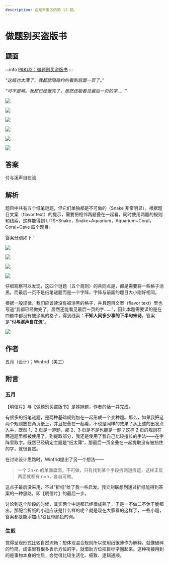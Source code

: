 ```yaml
---
description: 这是芈雨区的第 13 题。
---
```


# 做题别买盗版书

## 题面

:::info
[P&KU2：做题别买盗版书](https://pnku2.pkupuzzle.art/#/game/miyu/prob_13)
:::

_“这纸也太薄了，我都能隐隐约约看到后面一页了。”_

_“可不是嘛。我都已经做完了，居然还能看见最后一页的字……”_

![](./13-zuo-ti-bie-mai-dao-ban-shu.assets/image_1.webp)

![](./13-zuo-ti-bie-mai-dao-ban-shu.assets/image_2.webp)

![](./13-zuo-ti-bie-mai-dao-ban-shu.assets/image_3.webp)

![](./13-zuo-ti-bie-mai-dao-ban-shu.assets/image_4.webp)

![](./13-zuo-ti-bie-mai-dao-ban-shu.assets/image_5.webp)

![](./13-zuo-ti-bie-mai-dao-ban-shu.assets/image_6.webp)

## 答案

付与溪声自在流

## 解析

题目中共有五个纸笔谜题，但它们单独都是不可做的（Snake 非常明显）。根据题目文案（flavor text）的提示，需要把相邻两题叠在一起看，同时使用两题的规则和线索，这样能得到 LITS+Snake，Snake+Aquarium，Aquarium+Coral，Coral+Cave 四个题目。

答案分别如下：

![](./13-zuo-ti-bie-mai-dao-ban-shu.assets/image_7.webp)

![](./13-zuo-ti-bie-mai-dao-ban-shu.assets/image_8.webp)

![](./13-zuo-ti-bie-mai-dao-ban-shu.assets/image_9.webp)

![](./13-zuo-ti-bie-mai-dao-ban-shu.assets/image_10.webp)

仔细观察可以发现，这四个谜题（五个规则）的共同点是，都是需要将一些格子涂黑。而最后一页不是纸笔谜题而是一个字阵，字阵与前面的题目大小刚好相同。

根据一般规律，我们应该读没有被涂黑的格子，并且题目文案（flavor text）里也写道“我都已经做完了，居然还能看见最后一页的字……”，因此本题需要读的是在四题中都没有被涂黑的格子，得到线索：**不知人间多少事的下半句宋诗**。答案是“**付与溪声自在流**”。

![](./13-zuo-ti-bie-mai-dao-ban-shu.assets/image_11.webp)

## 作者

五月（设计）；Winfrid（美工）

## 附言

### 五月

【明信片】与【做题别买盗版书】是姊妹题，作者的话一并完成。

有很多的纸笔谜题，是两种基础规则加在一起形成一个变种题。那么，如果我把这两个规则放在两页纸上，并且把叠在一起看，不也是同样的效果？从上述的出发点入手，既然 1、2 页是一道题，那 2、3 页是不是也能是一题？这样 2 页的规则在两道题里都被使用了。到提取部分，我还是使用了我自己比较擅长的手法——在字阵里取字。既然已经确定主题是“纸太薄”，那最后一页全叠在一起提取没有被挡住的字，就很自然。

在讨论设计思路时，Winfrid提出了另一个想法——

> 一个 2n×n 的单面盘面，不可做，只有找到某个手段折两道痕迹，这样正反两面就都有 n×n，各自可做。

这点子最后没采用，不过“折纸”给了我一些启发。我立刻联想到通过折纸能得到答案的一种思路，即【明信片】的最后一步。

讨论到这个阶段的时候，其实两个中谜都已经很成熟了，于是一不做二不休干脆都出。那配合折纸的小谜应该是什么样的呢？就是现在大家看的这样了，一些小题，答案都是能添加山/谷且带颜色的词。

### 生煎

觉得呈现形式比较自然流畅：想体现混合规则所以使用纸很薄作为解释。就像破碎的竹简，成语里有很多表示方位的字，就借助方位把目标字圈起来。这种衔接用到的是事物本身的性质，会觉得比较生活化、细致、逻辑通顺。
